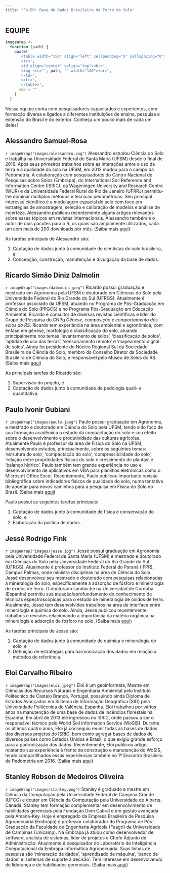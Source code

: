 ```yaml
---
title: "Fe-BR: Base de Dados Brasileira de Ferro do Solo"
---
```


## EQUIPE

```r
imageWrap <-
  function (path) {
    paste(
      '<table width="150" align="left" cellpadding="5" cellspacing="0">',
      '<tr>',
      '<td align="center" valign="top"><br>',
      '<img src="', path, '" width="140"><br>',
      '</td>',
      '</tr>',
      '</table>',
      sep = ""
    )
  }
```

Nossa equipe conta com pesquisadores capacitados e experientes, com formação diversa e ligados a diferentes
instituições de ensino, pesquisa e extensão do Brasil e do exterior. Conheça um pouco mais de cada um deles!

## Alessandro Samuel-Rosa

`r imageWrap("images/alessandro.png")`
Alessandro estudou Ciência do Solo e trabalha na Universidade Federal de Santa Maria (UFSM) desde o final de 
2016. Após seus primeiros trabalhos sobre as interações entre o uso da terra e a qualidade do solo na UFSM, em
2012 mudou para o campo da Pedometria. A colaboração com pesquisadores do Centro Nacional de Pesquisas sobre
Solos (Embrapa), do International Soil Reference and Information Centre (ISRIC), da Wageningen University and
Research Centre (WUR) e da Universidade Federal Rural do Rio de Janeiro (UFRRJ) permitiu-lhe dominar múltiplos
métodos e técnicas pedométricas. Seu principal interesse científico é a modelagem espacial do solo com foco em
estratégias de amostragem, seleção e calibração de modelos e análise de incerteza. Alessandro publicou 
recentemente alguns artigos relevantes sobre esses tópicos em revistas internacionais. Alessandro também é o
autor de dois pacotes para o R, os quais são amplamente utilizados, cada um com mais de 200 downloads por mês.
(Saiba mais [aqui](http://lattes.cnpq.br/1609751519717461))

As tarefas principais de Alessandro são:

1. Captação de dados junto à comunidade de cientistas do solo brasileira, e
2. Concepção, construção, manutenção e divulgação da base de dados.

## Ricardo Simão Diniz Dalmolin

`r imageWrap("images/dalmolin.jpeg")`
Ricardo possui graduação e mestrado em Agronomia pela UFSM e doutorado em Ciências do Solo pela Universidade
Federal do Rio Grande do Sul (UFRGS). Atualmente é professor associado da UFSM, atuando no Programa de
Pós-Graduação em Ciência do Solo (PPGCS) e no Programa Pós-Graduação em Educação Ambiental. Ricardo é 
consultor de diversas revistas científicas e líder do Grupo de Pesquisa do CNPq *Gênese, composição e
comportamento dos solos do RS*. Ricardo tem experiência na área ambiental e agronômica, com ênfase em gênese, 
morfologia e classificação do solo, atuando principalmente nos temas 'levantamento de solos', 'classificação 
de solos', 'aptidão de uso das terras', 'sensoriamento remoto' e 'mapeamento digital de solos'. Ainda foi 
presidente do Núcleo Regional Sul da Sociedade Brasileira de Ciência do Solo, membro do Conselho Diretor da
Sociedade Brasileira de Ciência do Solo, e responsável pelo Museu de Solos do RS. (Saiba mais 
[aqui](http://lattes.cnpq.br/3735884911693854))

As principais tarefas de Ricardo são:

1. Supervisão do projeto, e
2. Captação de dados junto à comunidade de pedologia quali- e quantitativa.

## Paulo Ivonir Gubiani

`r imageWrap("images/paulo.jpeg")`
Paulo possui graduação em Agronomia, e mestrado e doutorado em Ciência do Solo pela UFSM, tendo sido foco de
sua formação acadêmica o estudo da compactação do solo e seu efeito sobre o desenvolvimento e produtividade 
das culturas agrícolas. Atualmente Paulo é professor da área de Física do Solo na UFSM, desenvolvendo estudos, 
principalmente, sobre os seguintes temas: 'estrutura do solo', 'compactação do solo', 'compressibilidade do
solo', 'relação entre propriedades físicas do solo e crescimento de plantas' e 'balanço hídrico'. Paulo também
tem grande experiência no uso e desenvolvimento de aplicativos em VBA para planilhas eletrônicas como o 
Microsoft Office Excel. Recentemente, Paulo publicou importante revisão bibliográfica sobre indicadores 
físicos de qualidade do solo, numa tentativa de apontar para novos caminhos para a pesquisa em Física do Solo
no Brasil. (Saiba mais [aqui](http://lattes.cnpq.br/7251203817503318))

Paulo possui as seguintes tarefas principais:

1. Captação de dados junto à comunidade de física e conservação do solo, e 
2. Elaboração da política de dados.

## Jessé Rodrigo Fink

`r imageWrap("images/jesse.jpg")`
Jessé possui graduação em Agronomia pela Universidade Federal de Santa Maria (UFSM) e mestrado e doutorado em
Ciências do Solo pela Universidade Federal do Rio Grande do Sul (UFRGS). Atualmente é professor do Instituto 
Federal do Paraná (IFPR), Campus Palmas, onde ministra disciplinas na área de Ciência do Solo. Jessé 
desenvolveu seu mestrado e doutorado com pesquisas relacionadas à mineralogia do solo, especificamente à
adsorção de fósforo e mineralogia de óxidos de ferro. O doutorado sanduíche na Universidad de Córdoba 
(Espanha) permitiu sua atuação/aprofundamento do conhecimento de técnicas espectroscópicas para o estudo de
mineralogia de óxidos de ferro. Atualmente, Jessé tem desenvolvidos trabalhos na área de interface entre
mineralogia e química do solo. Ainda, Jessé publicou recentemente trabalhos e revisões relacionando a
importância da matéria orgânica na mineralogia e adsorção de fósforo no solo. (Saiba mais 
[aqui](http://lattes.cnpq.br/7275681112534211))

As tarefas principais de Jessé são:

1. Captação de dados junto à comunidade de química e mineralogia do solo, e 
2. Definição de estratégias para harmonização dos dados em relação a métodos de referência.

## Eloi Carvalho Ribeiro

`r imageWrap("images/eloi.jpeg")`
Eloi é um geoinformata, Mestre em Ciências dos Recursos Naturais e Engenharia Ambiental pelo Instituto 
Politécnico de Castelo Branco, Portugal, possuindo ainda Diploma de Estudos Avançados em Sistema de Informação
Geográfica (SIG) pela Universidade Politécnica de Valência, Espanha. Eloi trabalhou por vários anos na 
manutenção de uma base de dados de incêndios florestais na Espanha. Em abril de 2013 ele ingressou no ISRIC, 
onde passou a ser o responsável técnico pelo World Soil Information Service (WoSIS). Durante os últimos quatro
anos, Eloi já conseguiu reunir todas as bases de dados dos diversos projetos do ISRIC, bem como agregar bases
de dados de diversos países como Estados Unidos e Brasil, o que exigiu grande esforço para a padronização dos
dados. Recentemente, Eloi publicou artigo relatando sua experiência à frente da construção e manutenção do
WoSIS, tendo compartilhados essas experiências também no 1º Encontro Brasileiro de Pedometria em 2016. (Saiba 
mais [aqui](http://www.isric.org/staff/E.%20%28Eloi%29%20Ribeiro))

## Stanley Robson de Medeiros Oliveira

`r imageWrap("images/stanley.png")`
Stanley é graduado e mestre em Ciência da Computação pela Universidade Federal de Campina Grande (UFCG) e 
doutor em Ciência da Computação pela Universidade de Alberta, Canadá. Stanley tem formação complementar em 
desenvolvimento de habilidades gerenciais pela Fundação Dom Cabral e em gestão avançada pela Amana-Key. Hoje 
é empregado da Empresa Brasileira de Pesquisa Agropecuária (Embrapa) e professor colaborador do Programa de 
Pós-Graduação da Faculdade de Engenharia Agrícola (Feagri) da Universidade de Campinas (Unicamp). Na Embrapa 
já atuou como desenvolvedor de software, analista de sistemas, líder de projetos e Chefe Adjunto de 
Administração. Atualmente é pesquisador do Laboratório de Inteligência Computacional da Embrapa Informática 
Agropecuária. Suas linhas de pesquisa são 'mineração de dados', 'aprendizado de máquina', 'banco de dados' e 
'sistemas de suporte à decisão'. Tem interesse em desenvolvendo de liderança e de habilidades gerenciais. 
(Saiba mais [aqui](http://lattes.cnpq.br/5321244029568287))
